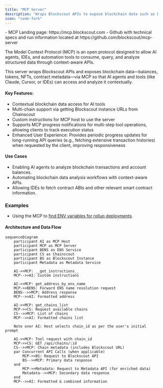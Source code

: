 ```yaml
---
title: "MCP Server"
description: "Wraps Blockscout APIs to expose blockchain data such as balances, tokens, NFTs, and contract metadata via MCP"
icon: "code-fork"
---
```


<Tip>
  - MCP Landing page: https://mcp.blockscout.com
  - Github with technical specs and run information located at https://github.com/blockscout/mcp-server
</Tip>

The Model Context Protocol (MCP) is an open protocol designed to allow AI agents, IDEs, and automation tools to consume, query, and analyze structured data through context-aware APIs.

This server wraps Blockscout APIs and exposes blockchain data—balances, tokens, NFTs, contract metadata—via MCP so that AI agents and tools (like Claude, Cursor, or IDEs) can access and analyze it contextually.

#### **Key Features:**

- Contextual blockchain data access for AI tools
- Multi-chain support via getting Blockscout instance URLs from Chainscout
- Custom instructions for MCP host to use the server
- Supports MCP progress notifications for multi-step tool operations, allowing clients to track execution status
- Enhanced User Experience: Provides periodic progress updates for long-running API queries (e.g., fetching extensive transaction histories) when requested by the client, improving responsiveness

#### Use Cases

- Enabling AI agents to analyze blockchain transactions and account balances.
- Automating blockchain data analysis workflows with context-aware APIs.
- Allowing IDEs to fetch contract ABIs and other relevant smart contract information.

### Examples

- Using the MCP to [find ENV variables for rollup deployments](/devs/mcp-examples/rollup-deployment-variables).

#### **Architecture and Data Flow**

```mermaid
sequenceDiagram
    participant AI as MCP Host
    participant MCP as MCP Server
    participant BENS as ENS Service
    participant CS as Chainscout
    participant BS as Blockscout Instance
    participant Metadata as Metadata Service

    AI->>MCP: __get_instructions__
    MCP-->>AI: Custom instructions

    AI->>MCP: get_address_by_ens_name
    MCP->>BENS: Forward ENS name resolution request
    BENS-->>MCP: Address response
    MCP-->>AI: Formatted address

    AI->>MCP: get_chains_list
    MCP->>CS: Request available chains
    CS-->>MCP: List of chains
    MCP-->>AI: Formatted chains list

    Note over AI: Host selects chain_id as per the user's initial prompt

    AI->>MCP: Tool request with chain_id
    MCP->>CS: GET /api/chains/:id
    CS-->>MCP: Chain metadata (includes Blockscout URL)
    par Concurrent API Calls (when applicable)
        MCP->>BS: Request to Blockscout API
        BS-->>MCP: Primary data response
    and
        MCP->>Metadata: Request to Metadata API (for enriched data)
        Metadata-->>MCP: Secondary data response
    end
    MCP-->>AI: Formatted & combined information
```